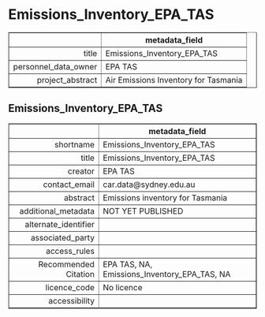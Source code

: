 Emissions_Inventory_EPA_TAS
===
<!-- html table generated in R 3.6.0 by xtable 1.8-4 package -->
<!-- Fri May 22 19:15:09 2020 -->
<table border=1>
<tr> <th>  </th> <th> metadata_field </th>  </tr>
  <tr> <td align="right"> title </td> <td> Emissions_Inventory_EPA_TAS </td> </tr>
  <tr> <td align="right"> personnel_data_owner </td> <td> EPA TAS </td> </tr>
  <tr> <td align="right"> project_abstract </td> <td> Air Emissions Inventory for Tasmania </td> </tr>
   </table>



Emissions_Inventory_EPA_TAS
---
<!-- html table generated in R 3.6.0 by xtable 1.8-4 package -->
<!-- Fri May 22 19:15:09 2020 -->
<table border=1>
<tr> <th>  </th> <th> metadata_field </th>  </tr>
  <tr> <td align="right"> shortname </td> <td> Emissions_Inventory_EPA_TAS </td> </tr>
  <tr> <td align="right"> title </td> <td> Emissions_Inventory_EPA_TAS </td> </tr>
  <tr> <td align="right"> creator </td> <td> EPA TAS </td> </tr>
  <tr> <td align="right"> contact_email </td> <td> car.data@sydney.edu.au </td> </tr>
  <tr> <td align="right"> abstract </td> <td> Emissions inventory for Tasmania </td> </tr>
  <tr> <td align="right"> additional_metadata </td> <td> NOT YET PUBLISHED </td> </tr>
  <tr> <td align="right"> alternate_identifier </td> <td>  </td> </tr>
  <tr> <td align="right"> associated_party </td> <td>  </td> </tr>
  <tr> <td align="right"> access_rules </td> <td>  </td> </tr>
  <tr> <td align="right"> Recommended Citation </td> <td> EPA TAS, NA, Emissions_Inventory_EPA_TAS, NA </td> </tr>
  <tr> <td align="right"> licence_code </td> <td> No licence </td> </tr>
  <tr> <td align="right"> accessibility </td> <td>  </td> </tr>
   </table>


